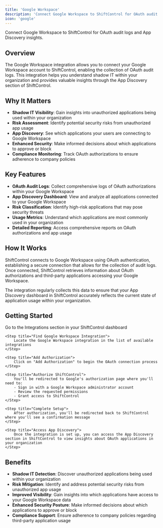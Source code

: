 ```yaml
---
title: 'Google Workspace'
description: 'Connect Google Workspace to ShiftControl for OAuth audit logs and App Discovery insights.'
icon: 'google'
---
```


<p style={{fontSize: "large"}}>Connect Google Workspace to ShiftControl for OAuth audit logs and App Discovery insights.</p>

## Overview

The Google Workspace integration allows you to connect your Google Workspace account to ShiftControl, enabling the collection of OAuth audit logs. This integration helps you understand shadow IT within your organization and provides valuable insights through the App Discovery section of ShiftControl.

## Why It Matters

- **Shadow IT Visibility**: Gain insights into unauthorized applications being used within your organization
- **Risk Assessment**: Identify potential security risks from unauthorized app usage
- **App Discovery**: See which applications your users are connecting to Google Workspace
- **Enhanced Security**: Make informed decisions about which applications to approve or block
- **Compliance Monitoring**: Track OAuth authorizations to ensure adherence to company policies

## Key Features

- **OAuth Audit Logs**: Collect comprehensive logs of OAuth authorizations within your Google Workspace
- **App Discovery Dashboard**: View and analyze all applications connected to your Google Workspace
- **Risk Classification**: Identify high-risk applications that may pose security threats
- **Usage Metrics**: Understand which applications are most commonly used in your organization
- **Detailed Reporting**: Access comprehensive reports on OAuth authorizations and app usage

## How It Works

ShiftControl connects to Google Workspace using OAuth authentication, establishing a secure connection that allows for the collection of audit logs. Once connected, ShiftControl retrieves information about OAuth authorizations and third-party applications accessing your Google Workspace.

The integration regularly collects this data to ensure that your App Discovery dashboard in ShiftControl accurately reflects the current state of application usage within your organization.

## Getting Started

<Steps>
    <Step title="Navigate to Integrations">
        Go to the Integrations section in your ShiftControl dashboard
    </Step>

    <Step title="Find Google Workspace Integration">
        Locate the Google Workspace integration in the list of available integrations
    </Step>

    <Step title="Add Authorization">
        Click on "Add Authorization" to begin the OAuth connection process
    </Step>

    <Step title="Authorize ShiftControl">
        You'll be redirected to Google's authorization page where you'll need to:
        - Sign in with a Google Workspace administrator account
        - Review the requested permissions
        - Grant access to ShiftControl
    </Step>

    <Step title="Complete Setup">
        After authorization, you'll be redirected back to ShiftControl where you'll see a confirmation message
    </Step>

    <Step title="Access App Discovery">
        Once the integration is set up, you can access the App Discovery section in ShiftControl to view insights about OAuth applications in your organization
    </Step>
</Steps>

## Benefits

- **Shadow IT Detection**: Discover unauthorized applications being used within your organization
- **Risk Mitigation**: Identify and address potential security risks from unauthorized app usage
- **Improved Visibility**: Gain insights into which applications have access to your Google Workspace data
- **Enhanced Security Posture**: Make informed decisions about which applications to approve or block
- **Compliance Support**: Ensure adherence to company policies regarding third-party application usage
